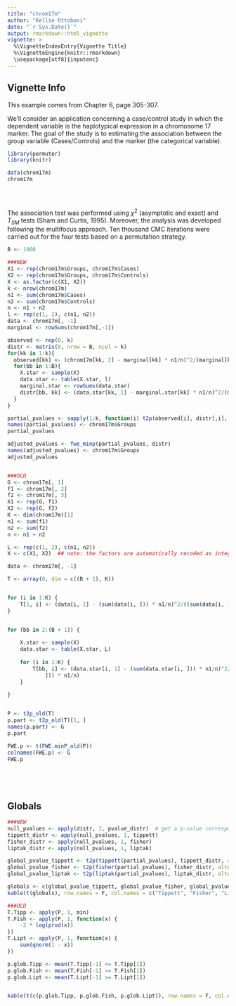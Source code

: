 ```yaml
---
title: "chrom17m"
author: "Kellie Ottoboni"
date: "`r Sys.Date()`"
output: rmarkdown::html_vignette
vignette: >
  %\VignetteIndexEntry{Vignette Title}
  %\VignetteEngine{knitr::rmarkdown}
  \usepackage[utf8]{inputenc}
---
```


## Vignette Info

This example comes from Chapter 6, page 305-307.

We'll consider an application concerning a case/control study in which the dependent variable is the haplotypical expression in a chromosome 17 marker. The goal of the study is to estimating the association between the group variable (Cases/Controls) and the marker (the categorical variable).
```r
library(permuter)
library(knitr)

data(chrom17m)
chrom17m


 


```
The association test was performed using $\chi^2$ (asymptotic and exact) and $T_{SM}$ tests (Sham and Curtis, 1995). Moreover, the analysis was developed following the multifocus approach. Ten thousand CMC iterations were carried out for the four tests based on a permutation strategy.


```r
B <- 1000

###NEW
X1 <- rep(chrom17m$Groups, chrom17m$Cases)
X2 <- rep(chrom17m$Groups, chrom17m$Controls)
X <- as.factor(c(X1, X2))
k <- nrow(chrom17m)
n1 <- sum(chrom17m$Cases)
n2 <- sum(chrom17m$Controls)
n <- n1 + n2
l <- rep(c(1, 2), c(n1, n2))
data <- chrom17m[, -1]
marginal <- rowSums(chrom17m[,-1])

observed <- rep(0, k)
distr <- matrix(0, nrow = B, ncol = k)
for(kk in 1:k){
  observed[kk] <- (chrom17m[kk, 2] - marginal[kk] * n1/n)^2/(marginal[kk] * n1/n)
  for(bb in 1:B){
    X.star <- sample(X)
    data.star <- table(X.star, l)
    marginal.star <- rowSums(data.star)
    distr[bb, kk] <- (data.star[kk, 1] - marginal.star[kk] * n1/n)^2/(marginal.star[kk] * n1/n)
  }
}

partial_pvalues <- sapply(1:k, function(i) t2p(observed[i], distr[,i], alternative="greater"))
names(partial_pvalues) <- chrom17m$Groups
partial_pvalues

adjusted_pvalues <- fwe_minp(partial_pvalues, distr)
names(adjusted_pvalues) <- chrom17m$Groups
adjusted_pvalues


###OLD
G <- chrom17m[, 1]
f1 <- chrom17m[, 2]
f2 <- chrom17m[, 3]
X1 <- rep(G, f1)
X2 <- rep(G, f2)
K <- dim(chrom17m)[1]
n1 <- sum(f1)
n2 <- sum(f2)
n <- n1 + n2

L <- rep(c(1, 2), c(n1, n2))
X <- c(X1, X2)  ## note: the factors are automatically recoded as integer

data <- chrom17m[, -1]

T <- array(0, dim = c((B + 1), K))


for (i in 1:K) {
    T[1, i] <- (data[i, 1] - (sum(data[i, ])) * n1/n)^2/((sum(data[i, ])) * n1/n)
}


for (bb in 2:(B + 1)) {
    
    X.star <- sample(X)
    data.star <- table(X.star, L)
    
    for (i in 1:K) {
        T[bb, i] <- (data.star[i, 1] - (sum(data.star[i, ])) * n1/n)^2/((sum(data.star[i, 
            ])) * n1/n)
    }
    
}


P <- t2p_old(T)
p.part <- t2p_old(T)[1, ]
names(p.part) <- G
p.part

FWE.p <- t(FWE.minP_old(P))
colnames(FWE.p) <- G
FWE.p



 


```

## Globals
```r
###NEW
null_pvalues <- apply(distr, 2, pvalue_distr)  # get a p-value corresponding to each null test statistic
tippett_distr <- apply(null_pvalues, 1, tippett)
fisher_distr <- apply(null_pvalues, 1, fisher)
liptak_distr <- apply(null_pvalues, 1, liptak)

global_pvalue_tippett <- t2p(tippett(partial_pvalues), tippett_distr, alternative="greater")
global_pvalue_fisher <- t2p(fisher(partial_pvalues), fisher_distr, alternative="greater")
global_pvalue_liptak <- t2p(liptak(partial_pvalues), liptak_distr, alternative="greater")

globals <- c(global_pvalue_tippett, global_pvalue_fisher, global_pvalue_liptak)
kable(t(globals), row.names = F, col.names = c("Tippett", "Fisher", "Liptak"))

###OLD
T.Tipp <- apply(P, 1, min)
T.Fish <- apply(P, 1, function(x) {
    -2 * log(prod(x))
})
T.Lipt <- apply(P, 1, function(x) {
    sum(qnorm(1 - x))
})

p.glob.Tipp <- mean(T.Tipp[-1] <= T.Tipp[1])
p.glob.Fish <- mean(T.Fish[-1] >= T.Fish[1])
p.glob.Lipt <- mean(T.Lipt[-1] >= T.Lipt[1])


kable(t(c(p.glob.Tipp, p.glob.Fish, p.glob.Lipt)), row.names = F, col.names = c("Tippett", "Fisher", "Liptak"))

 


```